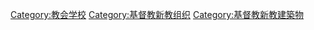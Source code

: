 {{Catmore}}

[[Category:教会学校|Category:教会学校]]
[[Category:基督教新教组织|Category:基督教新教组织]]
[[Category:基督教新教建築物|Category:基督教新教建築物]]